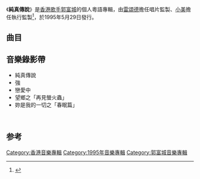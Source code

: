 {{Album infobox | <!-- See Wikipedia:WikiProject_Albums -->
|  Name        = 純真傳說
|  Type        = [[錄音室專輯|錄音室專輯]]
|  Artist      = [[郭富城|郭富城]]
|  Cover       = 郭富城 純真傳說.jpg
|  Released    = 1995年5月29日
|  Recorded    = 1995年
|  Genre       = [[粵語流行音樂|粵語流行音樂]]
|  Length      = 46分29秒
|  Label       = [[華納唱片_(香港)|華納唱片]]
|  Producer    = 
|  Last album  = [[妳是我的一切|妳是我的一切]]<br>（1995年）
|  This album  = '''純真傳說'''<br>（1995年）
|  Next album  = [[風不息|風不息]]<br>（1995年）
}}

《'''純真傳說'''》是[[香港|香港]][[歌手|歌手]][[郭富城|郭富城]]的個人粵語專輯，由[[雷頌德|雷頌德]]擔任唱片監製、[[梁美薇|小美]]擔任執行監製<ref>{{Cite web|url =https://hk.nextmgz.com/article/2_712650_0|title =能與雷頌德結盟 Leon要多謝一位重要女士|date =2016-12-07|publisher =壹周刊|author =利雲志|language =zh|accessdate =2020-08-25|archive-url =https://web.archive.org/web/20200810214525/https://hk.nextmgz.com/article/2_712650_0|archive-date =2020-08-10|dead-url =yes}}</ref>，於1995年5月29日發行。

==曲目==
{{Tracklist
| collapsed = 
| headline = 
| font_size = 
| total_length = 46:29

| all_producer = [[梁美薇|小美]]、[[雷頌德|雷頌德]]

| writing_credits = 
| music_credits = yes
| extra_column = 
| lyrics_credits = yes
| arranger_credits = yes
| longnote_column = yes

| title1 = 純真傳說
| music1 = [[雷頌德|雷頌德]]
| lyrics1 = [[梁美薇|小美]]
| arranger1 = 雷頌德
| longnote1 = '''第一主打'''
| length1 = 4:07

| title2 = 強
| music2 = 雷頌德
| lyrics2 = [[林振強|林振強]]
| arranger2 = 雷頌德
| longnote2 = '''第二主打'''
| length2 = 3:41

| title3 = 情人眼裡看世界
| music3 = [[黃尚偉|黃尚偉]]
| lyrics3 = [[林夕|林夕]]
| arranger3 = 黃尚偉
| longnote3 = 
| length3 = 4:24

| title4 = 天地不容
| music4 = 雷頌德
| lyrics4 = 小美
| arranger4 = 雷頌德
| longnote4 = 
| length4 = 4:05

| title5 = 金色的一剎那
| music5 = [[潘源良|潘源良]]
| lyrics5 = 潘源良
| arranger5 = [[Rika_&_Wink|Rika & Wink]]
| longnote5 = 
| length5 = 3:25

| title6 = 望鄉之「再見螢火蟲」
| music6 = [[柿沼清史|柿沼清史]]
| lyrics6 = 林振強
| arranger6 = 雷頌德
| longnote6 = 原曲為Stardust Revue的《横顔》<br>《望鄉》Remix版
| length6 = 3:17

| title7 = 小城故事Budali
| music7 = [[郭富城|郭富城]]
| lyrics7 = 小美<br>郭富城
| arranger7 = 雷頌德
| longnote7 = 
| length7 = 4:26

| title8 = 戀愛中
| music8 = 雷頌德
| lyrics8 = 林夕
| arranger8 = 雷頌德
| longnote8 = '''第三主打'''
| length8 = 3:28

| title9 = 是又怎樣?
| music9 = [[譚國政|譚國政]]
| lyrics9 = [[黃偉文|黃偉文]]
| arranger9 = 譚國政
| longnote9 = 
| length9 = 3:15

| title10 = 不只一次
| music10 = [[甘志偉|甘志偉]]
| lyrics10 = 林夕
| arranger10 = 甘志偉
| longnote10 = 
| length10 = 4:27

| title11 = 標準時間
| music11 = [[殷文琦|殷文琦]]
| lyrics11 = 黃偉文
| arranger11 = [[Tim_Heintz|Tim Heintz]]
| longnote11 = 國語版為《無法自拔》<br>其他粵語版本為《忘不了》
| length11 = 4:13

| title12 = 妳是我的一切之「春眠篇」
| music12 = 雷頌德
| lyrics12 = 小美
| arranger12 = 雷頌德
| note12 = Featuring [[羅敏莊|羅敏莊]]
| longnote12 = 《妳是我的一切》Remix版
| length12 = 3:34
}}

== 音樂錄影帶 ==
*純真傳說
*強
*戀愛中
*望鄉之「再見螢火蟲」
*妳是我的一切之「春眠篇」
<br>

==参考==
{{reflist}}
{{郭富城}}
{{叱咤樂壇至尊唱片}}
[[Category:香港音樂專輯|Category:香港音樂專輯]]
[[Category:1995年音樂專輯|Category:1995年音樂專輯]]
[[Category:郭富城音樂專輯|Category:郭富城音樂專輯]]
